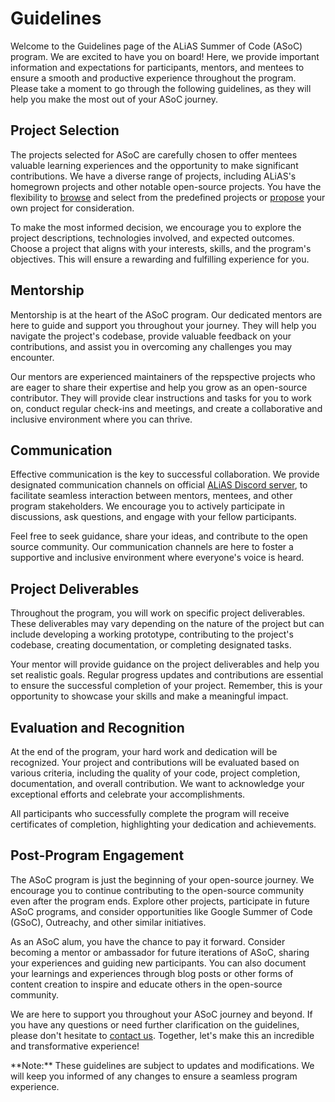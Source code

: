 
# Guidelines

Welcome to the Guidelines page of the ALiAS Summer of Code (ASoC) program. We are excited to have you on board! Here, we provide important information and expectations for participants, mentors, and mentees to ensure a smooth and productive experience throughout the program. Please take a moment to go through the following guidelines, as they will help you make the most out of your ASoC journey.

## Project Selection

The projects selected for ASoC are carefully chosen to offer mentees valuable learning experiences and the opportunity to make significant contributions. We have a diverse range of projects, including ALiAS's homegrown projects and other notable open-source projects. You have the flexibility to [browse](projects/browse-projects) and select from the predefined projects or [propose](/projects/submit-project-proposal) your own project for consideration.

To make the most informed decision, we encourage you to explore the project descriptions, technologies involved, and expected outcomes. Choose a project that aligns with your interests, skills, and the program's objectives. This will ensure a rewarding and fulfilling experience for you.

## Mentorship

Mentorship is at the heart of the ASoC program. Our dedicated mentors are here to guide and support you throughout your journey. They will help you navigate the project's codebase, provide valuable feedback on your contributions, and assist you in overcoming any challenges you may encounter.

Our mentors are experienced maintainers of the repspective projects who are eager to share their expertise and help you grow as an open-source contributor. They will provide clear instructions and tasks for you to work on, conduct regular check-ins and meetings, and create a collaborative and inclusive environment where you can thrive.

## Communication

Effective communication is the key to successful collaboration. We provide designated communication channels on official [ALiAS Discord server](https://discord.gg/KEXGnysX), to facilitate seamless interaction between mentors, mentees, and other program stakeholders. We encourage you to actively participate in discussions, ask questions, and engage with your fellow participants.

Feel free to seek guidance, share your ideas, and contribute to the open source community. Our communication channels are here to foster a supportive and inclusive environment where everyone's voice is heard.

## Project Deliverables

Throughout the program, you will work on specific project deliverables. These deliverables may vary depending on the nature of the project but can include developing a working prototype, contributing to the project's codebase, creating documentation, or completing designated tasks.

Your mentor will provide guidance on the project deliverables and help you set realistic goals. Regular progress updates and contributions are essential to ensure the successful completion of your project. Remember, this is your opportunity to showcase your skills and make a meaningful impact.

## Evaluation and Recognition

At the end of the program, your hard work and dedication will be recognized. Your project and contributions will be evaluated based on various criteria, including the quality of your code, project completion, documentation, and overall contribution. We want to acknowledge your exceptional efforts and celebrate your accomplishments.

All participants who successfully complete the program will receive certificates of completion, highlighting your dedication and achievements.

## Post-Program Engagement

The ASoC program is just the beginning of your open-source journey. We encourage you to continue contributing to the open-source community even after the program ends. Explore other projects, participate in future ASoC programs, and consider opportunities like Google Summer of Code (GSoC), Outreachy, and other similar initiatives.

As an ASoC alum, you have the chance to pay it forward. Consider becoming a mentor or ambassador for future iterations of ASoC, sharing your experiences and guiding new participants. You can also document your learnings and experiences through blog posts or other forms of content creation to inspire and educate others in the open-source community.

We are here to support you throughout your ASoC journey and beyond. If you have any questions or need further clarification on the guidelines, please don't hesitate to [contact us](/contact-us). Together, let's make this an incredible and transformative experience!

<Callout type="warning" emoji="⚠️">
  **Note:** These guidelines are subject to updates and modifications. We will
  keep you informed of any changes to ensure a seamless program experience.
</Callout>
